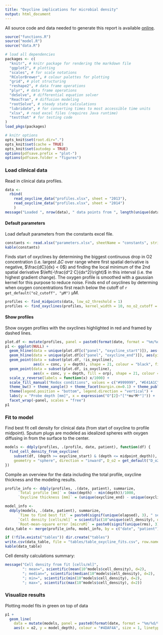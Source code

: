 ```yaml
---
title: "Oxycline implications for microbial density"
output: html_document
---
```


All source code and data needed to generate this report is available [online](https://github.com/sebkopf/o2cf#supplementary-information).

```r
source("functions.R")
source("model.R")
source("data.R")
```

```r
# load all dependencies
packages <- c(
  "knitr", # knitr package for rendering the markdown file
  "ggplot2", # plotting 
  "scales", # for scale notations
  "RColorBrewer", # colour palettes for plotting
  "grid", # plot structuring
  "reshape2", # data frame operations
  "plyr", # data frame operations
  "deSolve", # differential equation solver
  "ReacTran", # diffusion modeling
  "rootSolve", # steady state calculations
  "lubridate", # for converting times to most accessible time units
  "xlsx", # read excel files (requires Java runtime)
  "testthat" # for testing code
)
load_pkgs(packages)

# knitr options
opts_knit$set(root.dir=".")
opts_knit$set(cache = TRUE)
opts_knit$set(autodep = TRUE)
options(pdfsave.prefix = "plot-")
options(pdfsave.folder = "figures")
```

### Load clinical data

Read in clinical data profiles.

```r
data <- 
  rbind(
    read_oxycline_data("profiles.xlsx", sheet = "2013"),
    read_oxycline_data("profiles.xlsx", sheet = "2014")
    )
message("Loaded ", nrow(data), " data points from ", length(unique(data$profile)), " oxygen profiles.")
```

#### Default parameters

Load default parameters from the constants excel file.

```r
constants <- read.xlsx("parameters.xlsx", sheetName = "constants", stringsAsFactors = F, header=TRUE, check.names=FALSE)
kable(constants)
```

Finds start of oxyclines by determining the biggest continuous drop in O2 concentration (i.e. largest $\Delta{}C$ over range where first spatial derivative is negative, $\frac{dC}{dx} < 0$) and finding the local minimum of the 2nd spatial derivative $\left(-\frac{d^2 C}{dx^2}\right)$ in this interval (i.e. the highest gradient change). The oxygen profile is smoothed with a gaussian kernel for this purpose to reduce noise. Finds end of oxyclines by determing when oxygen concentrations first reach below the cutoff of `r get_default("o2_cutoff", "µM")` µM.

```r
profiles <- find_midpoints(data, low_o2_threshold = 1)
profiles <- find_oxyclines(profiles, kernel_width = 10, no_o2_cutoff = get_default("o2_cutoff", "µM"))
```

#### Show profiles

Show oxygen profiles with the oxyclines highlighted in red and framed by dashed lines.

```r
plot.df <- mutate(profiles, panel = paste0(format(date, format = "%m/%d/%y"), ", ", patient))
p1 <- ggplot(NULL) + 
  geom_hline(data = unique(plot.df[c("panel", "oxycline_start")]), aes(yintercept = oxycline_start), linetype = 2) +
  geom_hline(data = unique(plot.df[c("panel", "oxycline_end")]), aes(yintercept = oxycline_end), linetype = 2) +
  geom_point(data = subset(plot.df, !is_oxycline), 
             aes(x = conc, y = depth), shape = 21, colour = "black", fill = "white") +
  geom_point(data = subset(plot.df, is_oxycline), 
             aes(x = conc, y = depth, fill = orp), shape = 21, colour = "black") +
  scale_y_reverse(labels = function(x) x/1000) + 
  scale_fill_manual("Redox conditions", values = c("#999999", "#E41A1C", "#377EB8")) +
  theme_bw() + theme_xangle() + theme_facet(margin.cm=0.1) + theme_public() + theme_nogrid() + 
  theme(legend.position = "bottom", legend.direction = "vertical") + 
  labs(y = "Probe depth [mm]", x = expression("O"[2]~"["*mu*M*"]")) +
  facet_wrap(~panel, scales = "free") 
p1
```


### Fit to model

Find best fit cell density for clinical data (from start of oxycline to profile midpoint). Sputum plugs are modeled as idealized spheres with oxygen diffusing in from the surface to the center. 

```r
models <- ddply(profiles, .(profile, date, patient), function(df) {
  find_cell_density_from_oxycline(
    subset(df, (depth >= oxycline_start) & (depth <= midpoint_depth)),
    geometry = "sphere", direction = "inward", D_o2 = get_default("D_o2_biofilm", "10-6 cm2 s-1"))
})
```

Compile an overview for the data including the total profile, oxycline thickness and the modeling results. 

```r
profile_info <- ddply(profiles, .(date, patient), summarize,
      `Total profile [mm]` = (max(depth) - min(depth))/1000,
      `Oxycline thickness [mm]` = (unique(oxycline_end) - unique(oxycline_start))/1000)

model_info <- 
  ddply(models, .(date, patient), summarize, 
      `Time to find best fit` = paste0(signif(unique(elapsed), 3), " sec"),
      `Cell density [cells/ml]` = scientific(10^unique(cell_density), digits=2), 
      `Root-mean-square error [microM]` = paste0(signif(unique(rms), 3)))
data_table <- merge(profile_info, model_info, by = c("date", "patient"))

if (!file.exists("tables")) dir.create("tables")
write.csv(data_table, file = "tables/table_oxycline_fits.csv", row.names = FALSE)
kable(data_table)
```

Cell density calculations summary:

```r
message("Cell density from fit [cells/ml]", 
        ": mean=", scientific(mean(10^models$cell_density), d=2),
        "; median=", scientific(median(10^models$cell_density), d=2),
        "; min=", scientific(min(10^models$cell_density), d=2),
        "; max=", scientific(max(10^models$cell_density), d=2))
```


### Visualize results

Plotting model fits in green on top of data

```r
p1 + 
  geom_line(
    data = mutate(models, panel = paste0(format(date, format = "%m/%d/%y"), ", ", patient)),
    aes(x = o2, y = model_depth), colour = "#4DAF4A", size = 1, linetype = 1) 
```

